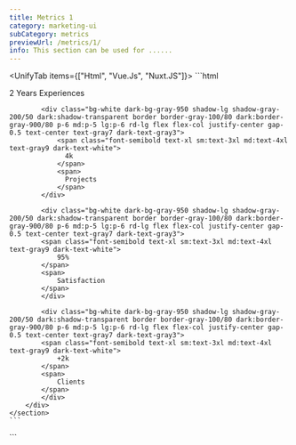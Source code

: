 ```yaml
---
title: Metrics 1
category: marketing-ui
subCategory: metrics
previewUrl: /metrics/1/
info: This section can be used for ......
---
```


<UnifyTab items={["Html", "Vue.Js", "Nuxt.JS"]}>
  <TabItem>
    ```html
    <section class="py-10 bg-gray-50 dark:bg-gray-900">
        <div class="max-w-7xl mx-auto px-5 sm-px10 md-px12 lg-px5 grid grid-cols-2 md-grid-cols-4 gap-4 sm:gap-8 md:gap-6">
            <div class="bg-white dark-bg-gray-950 shadow-lg shadow-gray-200/50 dark:shadow-transparent border border-gray-100/80 dark:border-gray-900/80 p-6 md:p-5 lg:p-6 rd-lg flex flex-col justify-center gap-0.5 text-center text-gray7 dark-text-gray3">
                <span class="font-semibold text-xl sm:text-3xl md:text-4xl text-gray9 dark-text-white">
                  2 Years
                </span>
                <span>
                  Experiences
                </span>
            </div>
      
            <div class="bg-white dark-bg-gray-950 shadow-lg shadow-gray-200/50 dark:shadow-transparent border border-gray-100/80 dark:border-gray-900/80 p-6 md:p-5 lg:p-6 rd-lg flex flex-col justify-center gap-0.5 text-center text-gray7 dark-text-gray3">
                <span class="font-semibold text-xl sm:text-3xl md:text-4xl text-gray9 dark-text-white">
                  4k 
                </span>
                <span>
                  Projects
                </span>
            </div>
      
            <div class="bg-white dark-bg-gray-950 shadow-lg shadow-gray-200/50 dark:shadow-transparent border border-gray-100/80 dark:border-gray-900/80 p-6 md:p-5 lg:p-6 rd-lg flex flex-col justify-center gap-0.5 text-center text-gray7 dark-text-gray3">
            <span class="font-semibold text-xl sm:text-3xl md:text-4xl text-gray9 dark-text-white">
                95%
            </span>
            <span>
                Satisfaction
            </span>
            </div>
    
            <div class="bg-white dark-bg-gray-950 shadow-lg shadow-gray-200/50 dark:shadow-transparent border border-gray-100/80 dark:border-gray-900/80 p-6 md:p-5 lg:p-6 rd-lg flex flex-col justify-center gap-0.5 text-center text-gray7 dark-text-gray3">
            <span class="font-semibold text-xl sm:text-3xl md:text-4xl text-gray9 dark-text-white">
                +2k
            </span>
            <span>
                Clients
            </span>
            </div>
        </div>
    </section>
    ```
  </TabItem>

  <TabItem>
    ```
    <template>
        <section class="py-10 bg-gray-50 dark:bg-gray-900">
            <div class="max-w-7xl mx-auto px-5 sm-px10 md-px12 lg-px5 grid grid-cols-2 md-grid-cols-4 gap-4 sm:gap-8 md:gap-6">
                <div class="bg-white dark-bg-gray-950 shadow-lg shadow-gray-200/50 dark:shadow-transparent border border-gray-100/80 dark:border-gray-900/80 p-6 md:p-5 lg:p-6 rd-lg flex flex-col justify-center gap-0.5 text-center text-gray7 dark-text-gray3">
                    <span class="font-semibold text-xl sm:text-3xl md:text-4xl text-gray9 dark-text-white">
                    2 Years
                    </span>
                    <span>
                    Experiences
                    </span>
                </div>
        
                <div class="bg-white dark-bg-gray-950 shadow-lg shadow-gray-200/50 dark:shadow-transparent border border-gray-100/80 dark:border-gray-900/80 p-6 md:p-5 lg:p-6 rd-lg flex flex-col justify-center gap-0.5 text-center text-gray7 dark-text-gray3">
                    <span class="font-semibold text-xl sm:text-3xl md:text-4xl text-gray9 dark-text-white">
                    4k 
                    </span>
                    <span>
                    Projects
                    </span>
                </div>
        
                <div class="bg-white dark-bg-gray-950 shadow-lg shadow-gray-200/50 dark:shadow-transparent border border-gray-100/80 dark:border-gray-900/80 p-6 md:p-5 lg:p-6 rd-lg flex flex-col justify-center gap-0.5 text-center text-gray7 dark-text-gray3">
                <span class="font-semibold text-xl sm:text-3xl md:text-4xl text-gray9 dark-text-white">
                    95%
                </span>
                <span>
                    Satisfaction
                </span>
                </div>
        
                <div class="bg-white dark-bg-gray-950 shadow-lg shadow-gray-200/50 dark:shadow-transparent border border-gray-100/80 dark:border-gray-900/80 p-6 md:p-5 lg:p-6 rd-lg flex flex-col justify-center gap-0.5 text-center text-gray7 dark-text-gray3">
                <span class="font-semibold text-xl sm:text-3xl md:text-4xl text-gray9 dark-text-white">
                    +2k
                </span>
                <span>
                    Clients
                </span>
                </div>
            </div>
        </section>
    </template>
    ```
  </TabItem> 

  <TabItem>
    ```
    <template>
        <section class="py-10 bg-gray-50 dark:bg-gray-900">
            <div class="max-w-7xl mx-auto px-5 sm-px10 md-px12 lg-px5 grid grid-cols-2 md-grid-cols-4 gap-4 sm:gap-8 md:gap-6">
                <div class="bg-white dark-bg-gray-950 shadow-lg shadow-gray-200/50 dark:shadow-transparent border border-gray-100/80 dark:border-gray-900/80 p-6 md:p-5 lg:p-6 rd-lg flex flex-col justify-center gap-0.5 text-center text-gray7 dark-text-gray3">
                    <span class="font-semibold text-xl sm:text-3xl md:text-4xl text-gray9 dark-text-white">
                    2 Years
                    </span>
                    <span>
                    Experiences
                    </span>
                </div>
        
                <div class="bg-white dark-bg-gray-950 shadow-lg shadow-gray-200/50 dark:shadow-transparent border border-gray-100/80 dark:border-gray-900/80 p-6 md:p-5 lg:p-6 rd-lg flex flex-col justify-center gap-0.5 text-center text-gray7 dark-text-gray3">
                    <span class="font-semibold text-xl sm:text-3xl md:text-4xl text-gray9 dark-text-white">
                    4k 
                    </span>
                    <span>
                    Projects
                    </span>
                </div>
        
                <div class="bg-white dark-bg-gray-950 shadow-lg shadow-gray-200/50 dark:shadow-transparent border border-gray-100/80 dark:border-gray-900/80 p-6 md:p-5 lg:p-6 rd-lg flex flex-col justify-center gap-0.5 text-center text-gray7 dark-text-gray3">
                <span class="font-semibold text-xl sm:text-3xl md:text-4xl text-gray9 dark-text-white">
                    95%
                </span>
                <span>
                    Satisfaction
                </span>
                </div>
        
                <div class="bg-white dark-bg-gray-950 shadow-lg shadow-gray-200/50 dark:shadow-transparent border border-gray-100/80 dark:border-gray-900/80 p-6 md:p-5 lg:p-6 rd-lg flex flex-col justify-center gap-0.5 text-center text-gray7 dark-text-gray3">
                <span class="font-semibold text-xl sm:text-3xl md:text-4xl text-gray9 dark-text-white">
                    +2k
                </span>
                <span>
                    Clients
                </span>
                </div>
            </div>
        </section>
    </template>
    ```
  </TabItem>
</UnifyTab>